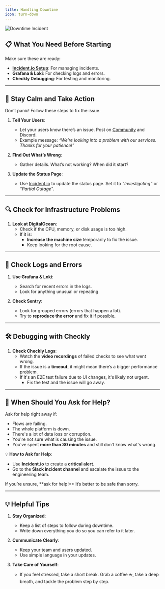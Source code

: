 ```yaml
---
title: Handling Downtime
icon: turn-down
---
```


![Downtime Incident](https://media3.giphy.com/media/v1.Y2lkPTc5MGI3NjExdTZnbGxjc3k5d3NxeXQwcmhxeTRsbnNybnd4NG41ZnkwaDdsa3MzeSZlcD12MV9pbnRlcm5hbF9naWZfYnlfaWQmY3Q9Zw/2UCt7zbmsLoCXybx6t/giphy.gif)

## 📋 What You Need Before Starting

Make sure these are ready:
- **[Incident.io Setup](../playbooks/setup-incident-io)**: For managing incidents.
- **Grafana & Loki**: For checking logs and errors.
- **Checkly Debugging**: For testing and monitoring.

---

## 🚨 Stay Calm and Take Action

<Warning>
  Don’t panic! Follow these steps to fix the issue.
</Warning>

1. **Tell Your Users**:
   - Let your users know there’s an issue. Post on [Community](https://community.activepieces.com) and Discord.
   - Example message: *“We’re looking into a problem with our services. Thanks for your patience!”*

2. **Find Out What’s Wrong**:
   - Gather details. What’s not working? When did it start?

3. **Update the Status Page**:
   - Use [Incident.io](https://incident.io) to update the status page. Set it to *“Investigating”* or *“Partial Outage”*.

---

## 🔍 Check for Infrastructure Problems

1. **Look at DigitalOcean**:
   - Check if the CPU, memory, or disk usage is too high.
   - If it is:
     - **Increase the machine size** temporarily to fix the issue.
     - Keep looking for the root cause.

---

## 📜 Check Logs and Errors

1. **Use Grafana & Loki**:
   - Search for recent errors in the logs.
   - Look for anything unusual or repeating.

2. **Check Sentry**:
   - Look for grouped errors (errors that happen a lot).
   - Try to **reproduce the error** and fix it if possible.

---

## 🛠️ Debugging with Checkly

1. **Check Checkly Logs**:
   - Watch the **video recordings** of failed checks to see what went wrong.
   - If the issue is a **timeout**, it might mean there’s a bigger performance problem.
   - If it's an E2E test failure due to UI changes, it's likely not urgent.
     - Fix the test and the issue will go away.

---

## 🚨 When Should You Ask for Help?

Ask for help right away if:
- Flows are failing.
- The whole platform is down.
- There's a lot of data loss or corruption.
- You're not sure what is causing the issue.
- You've spent **more than 30 minutes** and still don't know what's wrong.

💡 **How to Ask for Help**:
- Use **Incident.io** to create a **critical alert**.
- Go to the **Slack incident channel** and escalate the issue to the engineering team.

<Warning>
  If you’re unsure, **ask for help!** It’s better to be safe than sorry.
</Warning>

---

## 💡 Helpful Tips

1. **Stay Organized**:
   - Keep a list of steps to follow during downtime.
   - Write down everything you do so you can refer to it later.

2. **Communicate Clearly**:
   - Keep your team and users updated.
   - Use simple language in your updates.

3. **Take Care of Yourself**:
   - If you feel stressed, take a short break. Grab a coffee ☕, take a deep breath, and tackle the problem step by step.

